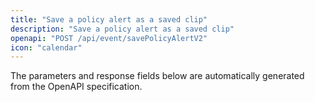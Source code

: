```yaml
---
title: "Save a policy alert as a saved clip"
description: "Save a policy alert as a saved clip"
openapi: "POST /api/event/savePolicyAlertV2"
icon: "calendar"
---
```


<Note>
The parameters and response fields below are automatically generated from the OpenAPI specification.
</Note>
